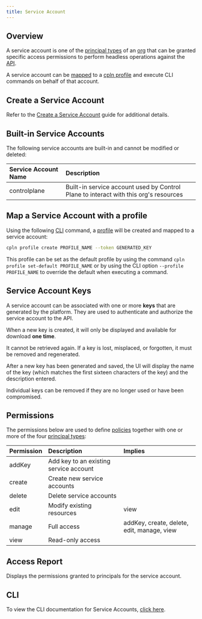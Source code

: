 ```yaml
---
title: Service Account
---
```


## Overview

A service account is one of the [principal types](/concepts/principal_types) of an [org](/reference/org) that can be granted specific access permissions to perform headless operations against the [API](/api-reference/api).

A service account can be [mapped](#map-a-service-account-with-a-profile) to a [cpln profile](/reference/cli#profile) and execute CLI commands on behalf of that account.

## Create a Service Account

Refer to the [Create a Service Account](/guides/create-service-account) guide for additional details.

## Built-in Service Accounts

The following service accounts are built-in and cannot be modified or deleted:

| Service Account Name | Description                                                                          |
| :------------------- | :----------------------------------------------------------------------------------- |
| controlplane         | Built-in service account used by Control Plane to interact with this org's resources |

## Map a Service Account with a profile

Using the following [CLI](/reference/cli) command, a [profile](/reference/cli#profile) will be created and mapped to a service account:

```bash
cpln profile create PROFILE_NAME --token GENERATED_KEY
```

This profile can be set as the default profile by using the command `cpln profile set-default PROFILE_NAME` or by using the CLI option `--profile PROFILE_NAME` to override the default when executing a command.

## Service Account Keys

A service account can be associated with one or more **keys** that are generated by the platform. They are used to authenticate and authorize the service account to the API.

<Warning>

When a new key is created, it will only be displayed and available for download **one time**.

It cannot be retrieved again. If a key is lost, misplaced, or forgotten, it must be removed and regenerated.

</Warning>

After a new key has been generated and saved, the UI will display the name of the key (which matches the first sixteen characters of the key) and the description entered.

Individual keys can be removed if they are no longer used or have been compromised.

## Permissions

The permissions below are used to define [policies](/reference/policy) together with one or more of the four
[principal types](/concepts/principal_types):

| Permission | Description                            | Implies                                    |
| :--------- | :------------------------------------- | :----------------------------------------- |
| addKey     | Add key to an existing service account |                                            |
| create     | Create new service accounts            |                                            |
| delete     | Delete service accounts                |                                            |
| edit       | Modify existing resources              | view                                       |
| manage     | Full access                            | addKey, create, delete, edit, manage, view |
| view       | Read-only access                       |                                            |

## Access Report

Displays the permissions granted to principals for the service account.

## CLI

To view the CLI documentation for Service Accounts, [click here](/reference/cli#serviceaccount).
